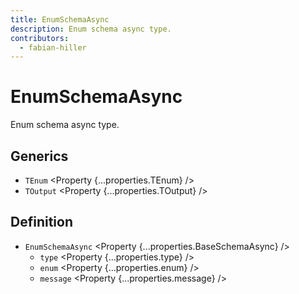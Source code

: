 ```yaml
---
title: EnumSchemaAsync
description: Enum schema async type.
contributors:
  - fabian-hiller
---
```



# EnumSchemaAsync

Enum schema async type.

## Generics

- `TEnum` <Property {...properties.TEnum} />
- `TOutput` <Property {...properties.TOutput} />

## Definition

- `EnumSchemaAsync` <Property {...properties.BaseSchemaAsync} />
  - `type` <Property {...properties.type} />
  - `enum` <Property {...properties.enum} />
  - `message` <Property {...properties.message} />
